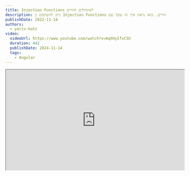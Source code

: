 ```yaml
---
title: Injection Functions לאתחולים חוזרים
description: ניתן להשתמש ב Injection Functions לאתחולים חוזרים. בואו נראה איך זה עובד עם NGRX
publishDate: 2022-11-14
authors:
  - yariv-katz
video:
  videoUrl: https://www.youtube.com/watch?v=AqXHyIfxC5U
  duration: 442
  publishDate: 2024-11-14
  tags:    
    - Angular
---
```



<div class="not-content flex">
	<iframe
		class="mx-auto mb-10"
		width="560"
		height="315"
		src="https://www.youtube.com/embed/AqXHyIfxC5U?si=t2QnnrvOWbzKm1x5"
		title="Angular - injection functions for repeating initializations - video"
		allow="accelerometer; clipboard-write; encrypted-media; gyroscope; picture-in-picture; web-share"
		allowFullScreen
		loading="lazy"
		referrerPolicy="strict-origin-when-cross-origin"
		aria-label="Angular - injection functions for repeating initializations - video"
		aria-describedby="iframe-video-description"
	/>
</div>
<span id="iframe-video-description" class="sr-only">
This video explains how to use injection functions in Angular for repeating initializations, particularly in the context of NGRX state management, providing practical examples and best practices.
</span>

בואו ניתן דוגמא פשוטה של שימוש ב Injection Functions, ומהם נבין טיפ כללי לשימוש ב Injection Functions.

## DI

בדרך כלל אנו משתמשים ב- `DI` על ידי הזרקת השירותים באמצעות constructor.

```typescript
import { Component } from '@angular/core';
import { Store } from '@ngrx/store';

@Component({...})
export class AppComponent {
	counter$ = this._store.select((state) => state.counter);
	
	constructor(private _store: Store) {}
}
``` 

בדוגמא זו אנו מזריקים את ה- `Store` באמצעות ה- constructor, ואז משתמשים בשירות `Store` כדי לבחור נתונים מה- `State`.

## בעיה

מה קורה אם נרצה לקרוא ל- `counter` ברבים מה Components, מה קורה אם נרצה לבצע פעולות חוזרות על אותם הנתונים?  
האם עלינו לשכפל את הלוגיקה בכל ה Components?

נכון שניתן להשתמש ב-[NGRX Selectors](https://ngrx.io/guide/store/selectors) וב- RXJS pipe כדי ליצור אופרטור RXJS מותאם אישית לחילוץ הנתונים, אך עדיין עלינו להזריק את שירות ה- `Store` ולקרוא ל- `store.pipe`.  

באופן כללי עם `NGRX` יש לנו הרבה מאוד מקרים שבהם נצטרך אתחולים שנרשמים לחלק מה - state.

## Injection Functions

כאשר יש לך אתחולים חוזרים זה סימן טוב לשימוש ב- injection functions.  
דרך נוספת שבה ניתן לבקש מה- `DI` לתת לך את השירות `Store` היא באמצעות הפונקציה `inject`:

```typescript
import { Component, inject } from '@angular/core';
import { Store } from '@ngrx/store';

@Component({...})
export class AppComponent {
	private _store: Store;
	counter$ = this._store.select((state) => state.counter);
	
	constructor() {
		this._store = inject(Store);
	}
}
```

למעשה ניתן לקרוא לפונקציית ההזרקה מתוך [הקונטקסט של ההזרקה](https://angular.io/guide/dependency-injection-context) שכולל את המאפיינים של המחלקה כמו `counter$`.  

עם `injection function` אותו הקוד יכול להפוך ל:

<div className="mt-5 not-content" dir="ltr">
<Sandpack 
	client:load
	customSetup={{ 
		dependencies: { 
			"@ngrx/store": "^16.3.0",
			"@angular/core": "^16.2.0",
			"@angular/platform-browser": "^16.2.0",
			"@angular/platform-browser-dynamic": "^16.2.0",
			"@angular/common": "^16.2.0",
			"@angular/compiler": "^16.2.0"
		}
	}}
	
	files={{
		"src/app/counter.selector.ts": {
			readOnly: true,	
			code: `import { inject } from '@angular/core';

	return inject(Store).select((state) => state.counter);
}
			`
		},
		"src/app/app.module.ts": {
			hidden: true,
			readOnly: true,
			code: `import { BrowserModule } from "@angular/platform-browser";



@NgModule({
  declarations: [AppComponent],
  imports: [BrowserModule, StoreModule.forRoot({
		counter: () => 43
	}, {})],
  providers: [],
  bootstrap: [AppComponent]
})
export class AppModule {}`
		},
		"src/app/app.component.ts": {
			readOnly: true,
			code: `import { Component, ChangeDetectionStrategy } from "@angular/core";


@Component({
	changeDetection: ChangeDetectionStrategy.OnPush,
	selector: "app-root",
	template: \`<h1>{{ counter$ | async }}</h1>\`
})
export class AppComponent {
	counter$ = useCounter();	
}`
		}
	}}
	
	template="angular" 
/>
</div>

הקוד לא רק קצר, פשוט ונקי, אלא גם עושה את הרכיב שלך קל יותר לבדיקה ולהרחבה.  
ניתן להוסיף לוגיקה נוספת ל `useCounter` אם נרצה לשנות את הנתונים בדרך מסוימת, וכן ניתן להשתמש בטכניקה זו אם נרצה לאתחל שאילתת שרת לרכיב.

## סיכום

לסיכום אם יש לך אתחולים חוזרים במחלקה שלך כמו:
- קריאות לשרת
- קריאות לשירות
- קריאות לנתונים מ- ngrx או ממקום אחר

במקום לשכפל את הלוגיקה ולהזריק את השירות ב constructor, ניתן להשתמש ב- injection functions ולהזריק את השירות באמצעות הפונקציה `inject`.


